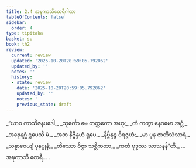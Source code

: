 ```yaml
---
title: 2.4 အဍ္ဎကာသိထေရီဂါထာ
tableOfContents: false
sidebar:
  order: 4
type: tipitaka
basket: su
book: th2
review:
  current: review
  updated: '2025-10-20T20:59:05.792062'
  updated_by: ''
  notes: ''
  history:
  - state: review
    date: '2025-10-20T20:59:05.792062'
    updated_by: ''
    notes: ''
    previous_state: draft
---
```



<DynamicBreadcrumb />


<ReviewStatus review={frontmatter.review} showDetails={true} />

<HypothesisAnnotation frontmatter={frontmatter} />

<Division number="25" book="th2" e="ch" v="19" p="381">

<Paragraph number="48" type="verses" book="th2">
_“ယာဝ ကာသိဇနပဒေါ,_  
_သုင်္ကော မေ တတ္ထကော အဟု;_  
_တံ ကတွာ နေဂမော အဂ္ဃံ,_  
_အဍ္ဎေနဂ္ဃံ ဌပေသိ မံ._  

</Paragraph>

</Division>
<Division number="26" book="th2" e="ch" v="19" p="382">

<Paragraph number="49" type="verses" book="th2">
_အထ နိဗ္ဗိန္ဒဟံ ရူပေ,_  
_နိဗ္ဗိန္ဒဉ္စ ဝိရဇ္ဇဟံ;_  
_မာ ပုန ဇာတိသံသာရံ,_  
_သန္ဓာဝေယျံ ပုနပ္ပုနံ;_  
_တိဿော ဝိဇ္ဇာ သစ္ဆိကတာ,_  
_ကတံ ဗုဒ္ဓဿ သာသနန်”တိ._  


</Paragraph>
</Division>

<Paragraph number="50" type="center" book="th2">
…  အဍ္ဎကာသိ ထေရီ… .
</Paragraph>